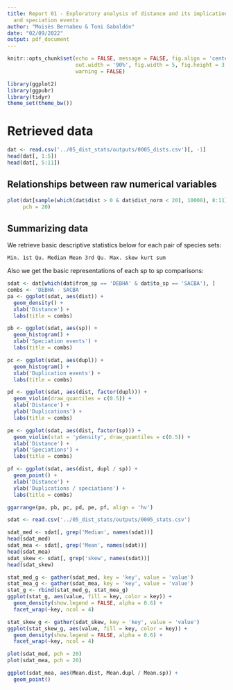 ```yaml
---
title: Report 01 - Exploratory analysis of distance and its implication in duplication
  and speciation events
author: "Moisès Bernabeu & Toni Gabaldón"
date: "02/09/2022"
output: pdf_document
---
```


```r
knitr::opts_chunk$set(echo = FALSE, message = FALSE, fig.align = 'center',
                      out.width = '90%', fig.width = 5, fig.height = 3,
                      warning = FALSE)

library(ggplot2)
library(ggpubr)
library(tidyr)
theme_set(theme_bw())
```

# Retrieved data

```r
dat <- read.csv('../05_dist_stats/outputs/0005_dists.csv')[, -1]
head(dat[, 1:5])
head(dat[, 5:11])
```

## Relationships between raw numerical variables

```r
plot(dat[sample(which(dat$dist > 0 & dat$dist_norm < 20), 10000), 8:11],
     pch = 20)
```

## Summarizing data
We retrieve basic descriptive statistics below for each pair of species sets:
```
Min. 1st Qu. Median Mean 3rd Qu. Max. skew kurt sum
```

Also we get the basic representations of each sp to sp comparisons:

```r
sdat <- dat[which(dat$from_sp == 'DEBHA' & dat$to_sp == 'SACBA'), ]
combs <- 'DEBHA - SACBA'
pa <- ggplot(sdat, aes(dist)) +
  geom_density() +
  xlab('Distance') +
  labs(title = combs)

pb <- ggplot(sdat, aes(sp)) +
  geom_histogram() +
  xlab('Speciation events') +
  labs(title = combs)

pc <- ggplot(sdat, aes(dupl)) +
  geom_histogram() +
  xlab('Duplication events') +
  labs(title = combs)

pd <- ggplot(sdat, aes(dist, factor(dupl))) +
  geom_violin(draw_quantiles = c(0.5)) +
  xlab('Distance') +
  ylab('Duplications') +
  labs(title = combs)

pe <- ggplot(sdat, aes(dist, factor(sp))) +
  geom_violin(stat = 'ydensity', draw_quantiles = c(0.5)) +
  xlab('Distance') +
  ylab('Speciations') +
  labs(title = combs)

pf <- ggplot(sdat, aes(dist, dupl / sp)) +
  geom_point() +
  xlab('Distance') +
  ylab('Duplications / speciations') +
  labs(title = combs)

ggarrange(pa, pb, pc, pd, pe, pf, align = 'hv')
```


```r
sdat <- read.csv('../05_dist_stats/outputs/0005_stats.csv')

sdat_med <- sdat[, grep('Median', names(sdat))]
head(sdat_med)
sdat_mea <- sdat[, grep('Mean', names(sdat))]
head(sdat_mea)
sdat_skew <- sdat[, grep('skew', names(sdat))]
head(sdat_skew)
```

```r
stat_med_g <- gather(sdat_med, key = 'key', value = 'value')
stat_mea_g <- gather(sdat_mea, key = 'key', value = 'value')
stat_g <- rbind(stat_med_g, stat_mea_g)
ggplot(stat_g, aes(value, fill = key, color = key)) +
  geom_density(show.legend = FALSE, alpha = 0.6) +
  facet_wrap(~key, ncol = 4)
```

```r
stat_skew_g <- gather(sdat_skew, key = 'key', value = 'value')
ggplot(stat_skew_g, aes(value, fill = key, color = key)) +
  geom_density(show.legend = FALSE, alpha = 0.6) +
  facet_wrap(~key, ncol = 4)
```


```r
plot(sdat_med, pch = 20)
plot(sdat_mea, pch = 20)
```

```r
ggplot(sdat_mea, aes(Mean.dist, Mean.dupl / Mean.sp)) +
  geom_point()
```

